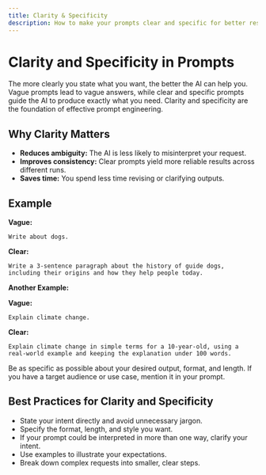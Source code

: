 ```yaml
---
title: Clarity & Specificity
description: How to make your prompts clear and specific for better results.
---
```


# Clarity and Specificity in Prompts

The more clearly you state what you want, the better the AI can help you. Vague prompts lead to vague answers, while clear and specific prompts guide the AI to produce exactly what you need. Clarity and specificity are the foundation of effective prompt engineering.

## Why Clarity Matters

- **Reduces ambiguity:** The AI is less likely to misinterpret your request.
- **Improves consistency:** Clear prompts yield more reliable results across different runs.
- **Saves time:** You spend less time revising or clarifying outputs.

## Example

**Vague:**

```
Write about dogs.
```

**Clear:**

```
Write a 3-sentence paragraph about the history of guide dogs, including their origins and how they help people today.
```

**Another Example:**

**Vague:**

```
Explain climate change.
```

**Clear:**

```
Explain climate change in simple terms for a 10-year-old, using a real-world example and keeping the explanation under 100 words.
```

<Callout type="warning">
  Be as specific as possible about your desired output, format, and length. If
  you have a target audience or use case, mention it in your prompt.
</Callout>

## Best Practices for Clarity and Specificity

- State your intent directly and avoid unnecessary jargon.
- Specify the format, length, and style you want.
- If your prompt could be interpreted in more than one way, clarify your intent.
- Use examples to illustrate your expectations.
- Break down complex requests into smaller, clear steps.
